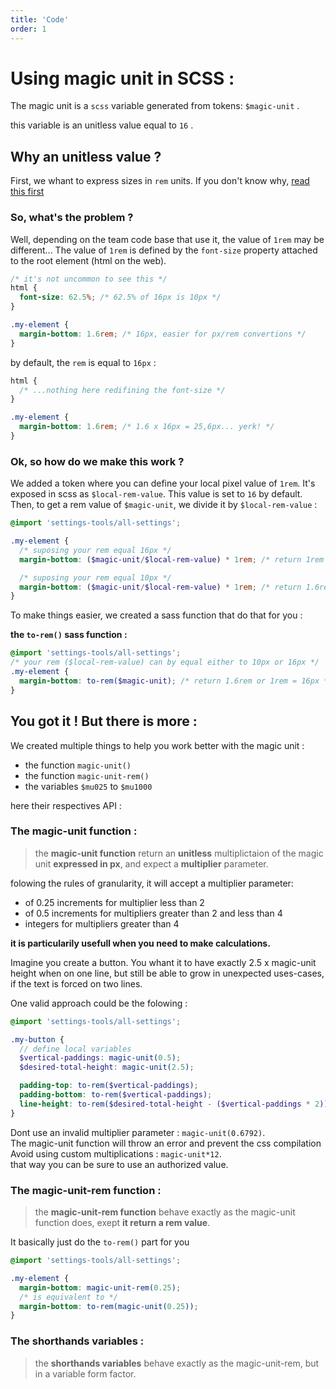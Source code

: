 ```yaml
---
title: 'Code'
order: 1
---
```


# Using magic unit in SCSS :

The magic unit is a `scss` variable generated from tokens: `$magic-unit` .

this variable is an unitless value equal to `16` .

## Why an unitless value ?

First, we whant to express sizes in `rem` units.
If you don't know why, [read this first](https://www.sitepoint.com/understanding-and-using-rem-units-in-css/)

### So, what's the problem ?

Well, depending on the team code base that use it, the value of `1rem` may be different... The value of `1rem` is defined by the `font-size` property attached to the root element (html on the web).

```scss
/* it's not uncommon to see this */
html {
  font-size: 62.5%; /* 62.5% of 16px is 10px */
}

.my-element {
  margin-bottom: 1.6rem; /* 16px, easier for px/rem convertions */
}
```

by default, the `rem` is equal to `16px` :

```scss
html {
  /* ...nothing here redifining the font-size */
}

.my-element {
  margin-bottom: 1.6rem; /* 1.6 x 16px = 25,6px... yerk! */
}
```

### Ok, so how do we make this work ?

We added a token where you can define your local pixel value of `1rem`. It's exposed in scss as `$local-rem-value`. This value is set to `16` by default. Then, to get a rem value of `$magic-unit`, we divide it by `$local-rem-value` :

```scss
@import 'settings-tools/all-settings';

.my-element {
  /* suposing your rem equal 16px */
  margin-bottom: ($magic-unit/$local-rem-value) * 1rem; /* return 1rem = 16px */

  /* suposing your rem equal 10px */
  margin-bottom: ($magic-unit/$local-rem-value) * 1rem; /* return 1.6rem = 16px */
}
```

To make things easier, we created a sass function that do that for you :

**the `to-rem()` sass function :**

```scss
@import 'settings-tools/all-settings';
/* your rem ($local-rem-value) can by equal either to 10px or 16px */
.my-element {
  margin-bottom: to-rem($magic-unit); /* return 1.6rem or 1rem = 16px */
}
```

## You got it ! But there is more :

We created multiple things to help you work better with the magic unit :

- the function `magic-unit()`
- the function `magic-unit-rem()`
- the variables `$mu025` to `$mu1000`

here their respectives API :

### The magic-unit function :

> the **magic-unit function** return an **unitless** multiplictaion of the magic unit **expressed in px**, and expect a **multiplier** parameter.

folowing the rules of granularity, it will accept a multiplier parameter:

- of 0.25 increments for multiplier less than 2
- of 0.5 increments for multipliers greater than 2 and less than 4
- integers for multipliers greater than 4

**it is particularily usefull when you need to make calculations.**

Imagine you create a button. You whant it to have exactly 2.5 x magic-unit height when on one line, but still be able to grow in unexpected uses-cases, if the text is forced on two lines.

One valid approach could be the folowing :

```scss
@import 'settings-tools/all-settings';

.my-button {
  // define local variables
  $vertical-paddings: magic-unit(0.5);
  $desired-total-height: magic-unit(2.5);

  padding-top: to-rem($vertical-paddings);
  padding-bottom: to-rem($vertical-paddings);
  line-height: to-rem($desired-total-height - ($vertical-paddings * 2));
}
```

<Hint type="dont">
    <HintItem dont>
        Dont use an invalid multiplier parameter : <code>magic-unit(0.6792)</code>. <br />The magic-unit function will throw an error and prevent the css compilation
    </HintItem>
    <HintItem dont>
        Avoid using custom multiplications : <code>magic-unit*12</code>. <br /> that way you can be sure to use an authorized value.
    </HintItem>
</Hint>

### The magic-unit-rem function :

> the **magic-unit-rem function** behave exactly as the magic-unit function does, exept **it return a rem value**.

It basically just do the `to-rem()` part for you

```scss
@import 'settings-tools/all-settings';

.my-element {
  margin-bottom: magic-unit-rem(0.25);
  /* is equivalent to */
  margin-bottom: to-rem(magic-unit(0.25));
}
```

### The shorthands variables :

> the **shorthands variables** behave exactly as the magic-unit-rem, but in a variable form factor.
